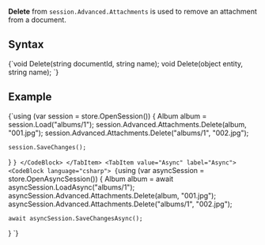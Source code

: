 
**Delete** from `session.Advanced.Attachments` is used to remove an attachment from a document.

## Syntax

<TabItem value="DeleteSyntax" label="DeleteSyntax">
<CodeBlock language="csharp">
{`void Delete(string documentId, string name);
void Delete(object entity, string name);
`}
</CodeBlock>
</TabItem>

## Example

<Tabs groupId='languageSyntax'>
<TabItem value="Sync" label="Sync">
<CodeBlock language="csharp">
{`using (var session = store.OpenSession())
{
    Album album = session.Load<Album>("albums/1");
    session.Advanced.Attachments.Delete(album, "001.jpg");
    session.Advanced.Attachments.Delete("albums/1", "002.jpg");

    session.SaveChanges();
}
`}
</CodeBlock>
</TabItem>
<TabItem value="Async" label="Async">
<CodeBlock language="csharp">
{`using (var asyncSession = store.OpenAsyncSession())
{
    Album album = await asyncSession.LoadAsync<Album>("albums/1");
    asyncSession.Advanced.Attachments.Delete(album, "001.jpg");
    asyncSession.Advanced.Attachments.Delete("albums/1", "002.jpg");

    await asyncSession.SaveChangesAsync();
}
`}
</CodeBlock>
</TabItem>
</Tabs>


